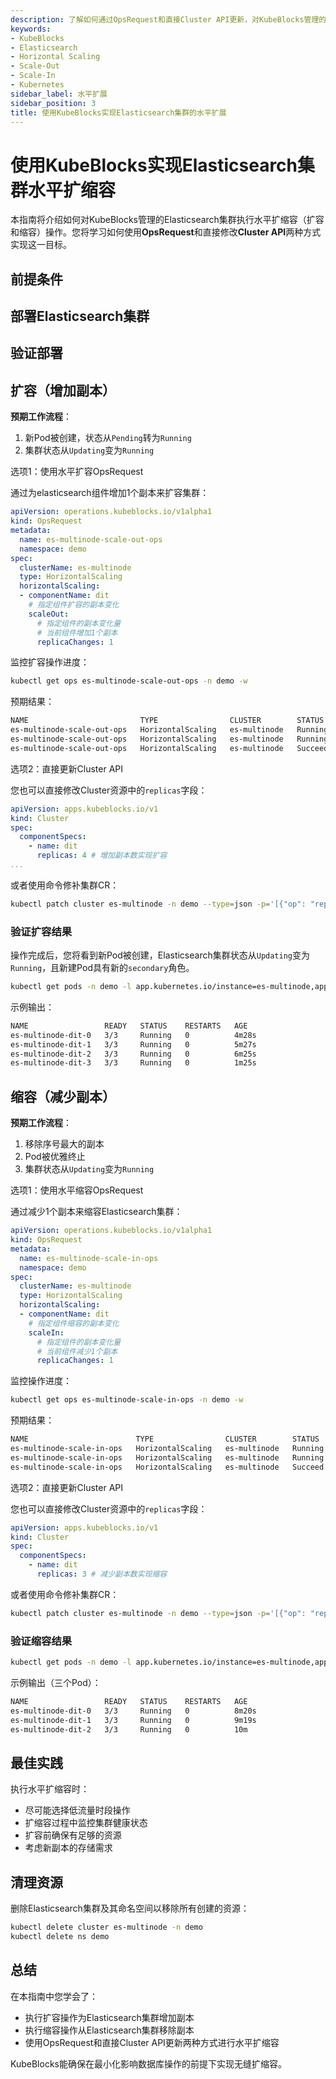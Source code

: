 ```yaml
---
description: 了解如何通过OpsRequest和直接Cluster API更新，对KubeBlocks管理的Elasticsearch集群执行水平扩缩容（扩容与缩容）。
keywords:
- KubeBlocks
- Elasticsearch
- Horizontal Scaling
- Scale-Out
- Scale-In
- Kubernetes
sidebar_label: 水平扩展
sidebar_position: 3
title: 使用KubeBlocks实现Elasticsearch集群的水平扩展
---
```



# 使用KubeBlocks实现Elasticsearch集群水平扩缩容

本指南将介绍如何对KubeBlocks管理的Elasticsearch集群执行水平扩缩容（扩容和缩容）操作。您将学习如何使用**OpsRequest**和直接修改**Cluster API**两种方式实现这一目标。

## 前提条件


<Prerequisites />

## 部署Elasticsearch集群


<CreateCluster />

## 验证部署


<VerifyCluster />


## 扩容（增加副本）

**预期工作流程**：

1. 新Pod被创建，状态从`Pending`转为`Running`
2. 集群状态从`Updating`变为`Running`

<Tabs>

  <TabItem value="opsRequest" label="OpsRequest API" default>

  选项1：使用水平扩容OpsRequest

  通过为elasticsearch组件增加1个副本来扩容集群：

  ```yaml
  apiVersion: operations.kubeblocks.io/v1alpha1
  kind: OpsRequest
  metadata:
    name: es-multinode-scale-out-ops
    namespace: demo
  spec:
    clusterName: es-multinode
    type: HorizontalScaling
    horizontalScaling:
    - componentName: dit
      # 指定组件扩容的副本变化
      scaleOut:
        # 指定组件的副本变化量
        # 当前组件增加1个副本
        replicaChanges: 1
  ```

  监控扩容操作进度：

  ```bash
  kubectl get ops es-multinode-scale-out-ops -n demo -w
  ```

  预期结果：
  ```bash
  NAME                         TYPE                CLUSTER        STATUS    PROGRESS   AGE
  es-multinode-scale-out-ops   HorizontalScaling   es-multinode   Running   0/1        9s
  es-multinode-scale-out-ops   HorizontalScaling   es-multinode   Running   1/1        16s
  es-multinode-scale-out-ops   HorizontalScaling   es-multinode   Succeed   1/1        16s
  ```
  </TabItem>

  <TabItem value="ClusterAPI" label="Cluster API">

  选项2：直接更新Cluster API

  您也可以直接修改Cluster资源中的`replicas`字段：

  ```yaml
  apiVersion: apps.kubeblocks.io/v1
  kind: Cluster
  spec:
    componentSpecs:
      - name: dit
        replicas: 4 # 增加副本数实现扩容
  ...
  ```

  或者使用命令修补集群CR：

  ```bash
  kubectl patch cluster es-multinode -n demo --type=json -p='[{"op": "replace", "path": "/spec/componentSpecs/0/replicas", "value": 4}]'
  ```
  </TabItem>
</Tabs>

### 验证扩容结果

操作完成后，您将看到新Pod被创建，Elasticsearch集群状态从`Updating`变为`Running`，且新建Pod具有新的`secondary`角色。

```bash
kubectl get pods -n demo -l app.kubernetes.io/instance=es-multinode,apps.kubeblocks.io/component-name=dit
```

示例输出：
```bash
NAME                 READY   STATUS    RESTARTS   AGE
es-multinode-dit-0   3/3     Running   0          4m28s
es-multinode-dit-1   3/3     Running   0          5m27s
es-multinode-dit-2   3/3     Running   0          6m25s
es-multinode-dit-3   3/3     Running   0          1m25s
```

## 缩容（减少副本）

**预期工作流程**：

1. 移除序号最大的副本
2. Pod被优雅终止
3. 集群状态从`Updating`变为`Running`

<Tabs>

  <TabItem value="opsRequest" label="OpsRequest API" default>

  选项1：使用水平缩容OpsRequest

  通过减少1个副本来缩容Elasticsearch集群：

  ```yaml
  apiVersion: operations.kubeblocks.io/v1alpha1
  kind: OpsRequest
  metadata:
    name: es-multinode-scale-in-ops
    namespace: demo
  spec:
    clusterName: es-multinode
    type: HorizontalScaling
    horizontalScaling:
    - componentName: dit
      # 指定组件缩容的副本变化
      scaleIn:
        # 指定组件的副本变化量
        # 当前组件减少1个副本
        replicaChanges: 1
  ```

  监控操作进度：
  ```bash
  kubectl get ops es-multinode-scale-in-ops -n demo -w
  ```

  预期结果：
  ```bash
  NAME                        TYPE                CLUSTER        STATUS    PROGRESS   AGE
  es-multinode-scale-in-ops   HorizontalScaling   es-multinode   Running   0/1        8s
  es-multinode-scale-in-ops   HorizontalScaling   es-multinode   Running   1/1        24s
  es-multinode-scale-in-ops   HorizontalScaling   es-multinode   Succeed   1/1        24s
  ```
  </TabItem>

  <TabItem value="ClusterAPI" label="Cluster API">

  选项2：直接更新Cluster API

  您也可以直接修改Cluster资源中的`replicas`字段：

  ```yaml
  apiVersion: apps.kubeblocks.io/v1
  kind: Cluster
  spec:
    componentSpecs:
      - name: dit
        replicas: 3 # 减少副本数实现缩容
  ```

  或者使用命令修补集群CR：

  ```bash
  kubectl patch cluster es-multinode -n demo --type=json -p='[{"op": "replace", "path": "/spec/componentSpecs/0/replicas", "value": 3}]'
  ```
  </TabItem>

</Tabs>

### 验证缩容结果

```bash
kubectl get pods -n demo -l app.kubernetes.io/instance=es-multinode,apps.kubeblocks.io/component-name=dit
```

示例输出（三个Pod）：
```bash
NAME                 READY   STATUS    RESTARTS   AGE
es-multinode-dit-0   3/3     Running   0          8m20s
es-multinode-dit-1   3/3     Running   0          9m19s
es-multinode-dit-2   3/3     Running   0          10m
```

## 最佳实践

执行水平扩缩容时：
- 尽可能选择低流量时段操作
- 扩缩容过程中监控集群健康状态
- 扩容前确保有足够的资源
- 考虑新副本的存储需求

## 清理资源
删除Elasticsearch集群及其命名空间以移除所有创建的资源：
```bash
kubectl delete cluster es-multinode -n demo
kubectl delete ns demo
```

## 总结
在本指南中您学会了：
- 执行扩容操作为Elasticsearch集群增加副本
- 执行缩容操作从Elasticsearch集群移除副本
- 使用OpsRequest和直接Cluster API更新两种方式进行水平扩缩容

KubeBlocks能确保在最小化影响数据库操作的前提下实现无缝扩缩容。